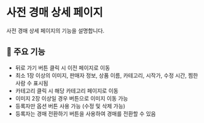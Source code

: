 
<Meta title="Docs/PreAuctionDetails" />

# 사전 경매 상세 페이지

사전 경매 상세 페이지의 기능을 설명합니다.

## 📌 주요 기능

- 뒤로 가기 버튼 클릭 시 이전 페이지로 이동
- 최소 1장 이상의 이미지, 판매자 정보, 상품 이름, 카테고리, 시작가, 수정 시간, 찜한 사람 수 표시됨
- 카테고리 클릭 시 해당 카테고리 페이지로 이동
- 이미지 2장 이상일 경우 버튼으로 이미지 이동 가능
- 등록자만 옵션 버튼 사용 가능 (수정 및 삭제 가능)
- 등록자는 경매 전환하기 버튼을 사용하여 경매를 전환할 수 있음
